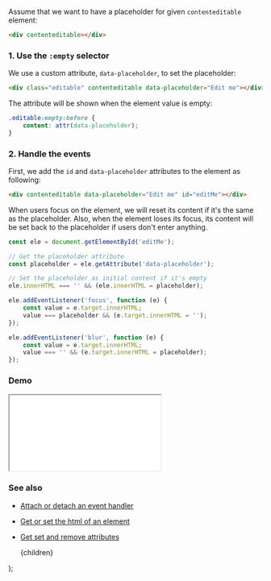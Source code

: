 
Assume that we want to have a placeholder for given `contenteditable` element:

```html
<div contenteditable></div>
```

### 1. Use the `:empty` selector

We use a custom attribute, `data-placeholder`, to set the placeholder:

```html
<div class="editable" contenteditable data-placeholder="Edit me"></div>
```

The attribute will be shown when the element value is empty:

```css
.editable:empty:before {
    content: attr(data-placeholder);
}
```

### 2. Handle the events

First, we add the `id` and `data-placeholder` attributes to the element as following:

```html
<div contenteditable data-placeholder="Edit me" id="editMe"></div>
```

When users focus on the element, we will reset its content if it's the same as the placeholder. Also, when the element loses its focus, its content will be set back to the placeholder if users don't enter anything.

```js
const ele = document.getElementById('editMe');

// Get the placeholder attribute
const placeholder = ele.getAttribute('data-placeholder');

// Set the placeholder as initial content if it's empty
ele.innerHTML === '' && (ele.innerHTML = placeholder);

ele.addEventListener('focus', function (e) {
    const value = e.target.innerHTML;
    value === placeholder && (e.target.innerHTML = '');
});

ele.addEventListener('blur', function (e) {
    const value = e.target.innerHTML;
    value === '' && (e.target.innerHTML = placeholder);
});
```

### Demo

<iframe src="/demo/placeholder-for-a-contenteditable-element/index.html"></iframe>

### See also

-   [Attach or detach an event handler](/attach-or-detach-an-event-handler)
-   [Get or set the html of an element](/get-or-set-the-html-of-an-element)
-   [Get set and remove attributes](/get-set-and-remove-attributes)

    <PostLayout keywords="" title="Placeholder for a contenteditable element">
        {children}
    </PostLayout>
);
